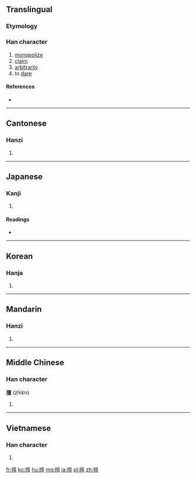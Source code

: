 ==Translingual==

===Etymology===
{{Han compound|手|亶|t1=hands|c1=s|c2=p|ls=psc}}

===Han character===
{{Han char|rn=64|rad=手|as=13|sn=16|four=5001<sub>6</sub>|canj=手卜田一 (QYWM)}}

# [[monopolize]]
# [[claim]]
# [[arbitrarily]]
# to [[dare]]

====References====
* {{Han ref|kx=0457.340|dkj=12790|dj=0806.160|hdz=31971.040|uh=64C5|ud=25797|bh=BED5|bd=48853}}

----

==Cantonese==

===Hanzi===
{{yue-hanzi|jyut=|y=sin6}}

# {{defn|lang=yue|sort=手13}}

----

==Japanese==

===Kanji===
{{ja-kanji|grade=|rs=手13}}

# {{defn|lang=ja|sort=手13}}

====Readings====
* {{ja-readings|on=[[せん]] (sen)|kun=[[ほしいまま]] (hoshiimama)}}

----

==Korean==

===Hanja===
{{ko-hanja|hangeul=천|eumhun=|rv=cheon|mr=ch'ŏn|y=chen}}

# {{defn|lang=ko|sort=手13}}

----

==Mandarin==

===Hanzi===
{{cmn-hanzi|pin=[[shàn]] ([[shan4]])|wg=shan<sup>4</sup>}}

# {{defn|lang=cmn|sort=手13}}

----

==Middle Chinese==

===Han character===
'''擅''' (zhiɛ̀n)

# {{defn|lang=ltc}}

----

==Vietnamese==

===Han character===
{{vi-hantu|[[thiện]], [[chen]]|rs=手13}}

# {{defn|lang=vi|sort=手13}}

[[fr:擅]]
[[ko:擅]]
[[hu:擅]]
[[mg:擅]]
[[ja:擅]]
[[pl:擅]]
[[zh:擅]]